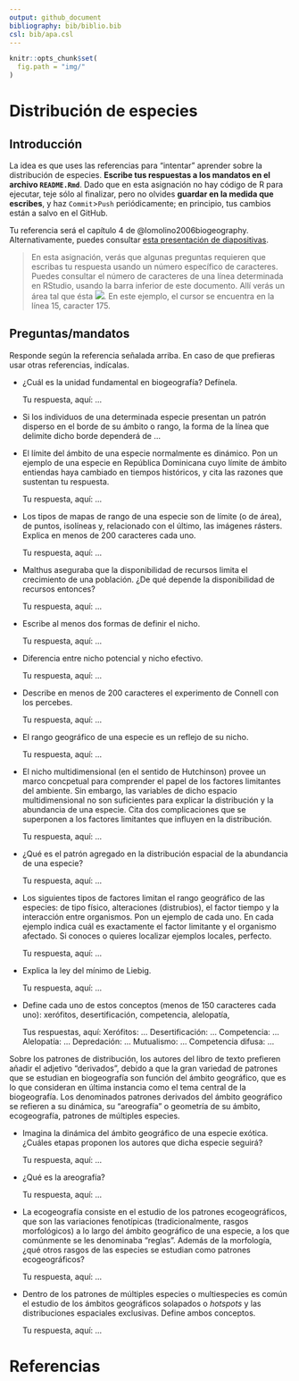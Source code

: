 ```yaml
---
output: github_document
bibliography: bib/biblio.bib
csl: bib/apa.csl
---
```


```r
knitr::opts_chunk$set(
  fig.path = "img/"
)
```


<!-- Este .md fue generado a partir del .Rmd homónimo. Edítese el .Rmd -->

# Distribución de especies

## Introducción

La idea es que uses las referencias para "intentar" aprender sobre la distribución de especies. **Escribe tus respuestas a los mandatos en el archivo `README.Rmd`**. Dado que en esta asignación no hay código de R para ejecutar, teje sólo al finalizar, pero no olvides **guardar en la medida que escribes**, y haz `Commit`>`Push` periódicamente; en principio, tus cambios están a salvo en el GitHub.

Tu referencia será el capítulo 4 de @lomolino2006biogeography. Alternativamente, puedes consultar [esta presentación de diapositivas](https://drive.google.com/open?id=10wRSRGfoW96weiY4O4E_8NiQfv44cAvT).

>En esta asignación, verás que algunas preguntas requieren que escribas tu respuesta usando un número específico de caracteres. Puedes consultar el número de caracteres de una línea determinada en RStudio, usando la barra inferior de este documento. Allí verás un área tal que ésta ![](img/filas_columnas.png). En este ejemplo, el cursor se encuentra en la línea 15, caracter 175.

## Preguntas/mandatos

Responde según la referencia señalada arriba. En caso de que prefieras usar otras referencias, indícalas.

* ¿Cuál es la unidad fundamental en biogeografía? Defínela.

    Tu respuesta, aquí: ...

* Si los individuos de una determinada especie presentan un patrón disperso en el borde de su ámbito o rango, la forma de la línea que delimite dicho borde dependerá de ...

* El límite del ámbito de una especie normalmente es dinámico. Pon un ejemplo de una especie en República Dominicana cuyo límite de ámbito entiendas haya cambiado en tiempos históricos, y cita las razones que sustentan tu respuesta.

    Tu respuesta, aquí: ...

* Los tipos de mapas de rango de una especie son de límite (o de área), de puntos, isolíneas y, relacionado con el último, las imágenes rásters. Explica en menos de 200 caracteres cada uno.

    Tu respuesta, aquí: ...

* Malthus aseguraba que la disponibilidad de recursos limita el crecimiento de una población. ¿De qué depende la disponibilidad de recursos entonces?

    Tu respuesta, aquí: ...

* Escribe al menos dos formas de definir el nicho.

    Tu respuesta, aquí: ...

* Diferencia entre nicho potencial y nicho efectivo.

    Tu respuesta, aquí: ...

* Describe en menos de 200 caracteres el experimento de Connell con los percebes.

    Tu respuesta, aquí: ...

* El rango geográfico de una especie es un reflejo de su nicho. 

    Tu respuesta, aquí: ...

* El nicho multidimensional (en el sentido de Hutchinson) provee un marco concpetual para comprender el papel de los factores limitantes del ambiente. Sin embargo, las variables de dicho espacio multidimensional no son suficientes para explicar la distribución y la abundancia de una especie. Cita dos complicaciones que se superponen a los factores limitantes que influyen en la distribución.

    Tu respuesta, aquí: ...

* ¿Qué es el patrón agregado en la distribución espacial de la abundancia de una especie?

    Tu respuesta, aquí: ...

* Los siguientes tipos de factores limitan el rango geográfico de las especies: de tipo físico, alteraciones (distrubios), el factor tiempo y la interacción entre organismos. Pon un ejemplo de cada uno. En cada ejemplo indica cuál es exactamente el factor limitante y el organismo afectado. Si conoces o quieres localizar ejemplos locales, perfecto.

    Tu respuesta, aquí: ...

* Explica la ley del mínimo de Liebig.

    Tu respuesta, aquí: ...

* Define cada uno de estos conceptos (menos de 150 caracteres cada uno): xerófitos, desertificación, competencia, alelopatía, 

    Tus respuestas, aquí: 
    Xerófitos: ...
    Desertificación: ...
    Competencia: ...
    Alelopatía: ...
    Depredación: ...
    Mutualismo: ...
    Competencia difusa: ...

Sobre los patrones de distribución, los autores del libro de texto prefieren añadir el adjetivo "derivados", debido a que la gran variedad de patrones que se estudian en biogeografía son función del ámbito geográfico, que es lo que consideran en última instancia como el tema central de la biogeografía. Los denominados patrones derivados del ámbito geográfico se refieren a su dinámica, su "areografía" o geometría de su ámbito, ecogeografía, patrones de múltiples especies. 

* Imagina la dinámica del ámbito geográfico de una especie exótica. ¿Cuáles etapas proponen los autores que dicha especie seguirá?

    Tu respuesta, aquí: ...

* ¿Qué es la areografía?

    Tu respuesta, aquí: ...

* La ecogeografía consiste en el estudio de los patrones ecogeográficos, que son las variaciones fenotípicas (tradicionalmente, rasgos morfológicos) a lo largo del ámbito geográfico de una especie, a los que comúnmente se les denominaba "reglas". Además de la morfología, ¿qué otros rasgos de las especies se estudian como patrones ecogeográficos?

    Tu respuesta, aquí: ...

* Dentro de los patrones de múltiples especies o multiespecies es común el estudio de los ámbitos geográficos solapados o *hotspots* y las distribuciones espaciales exclusivas. Define ambos conceptos.

    Tu respuesta, aquí: ...

# Referencias
